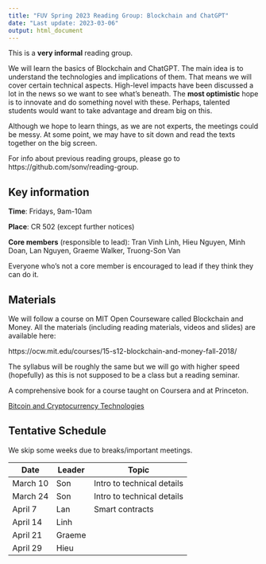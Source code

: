 ```yaml
---
title: "FUV Spring 2023 Reading Group: Blockchain and ChatGPT"
date: "Last update: 2023-03-06"
output: html_document
---
```



This is a **very informal** reading group.

We will learn the basics of Blockchain and ChatGPT.
The main idea is to understand the technologies and implications of them.
That means we will cover certain technical aspects.
High-level impacts have been discussed a lot in the news so we want to see what's
beneath.
The **most optimistic** hope is to innovate and do something novel with these.
Perhaps, talented students would want to take advantage and dream big on this.

Although we hope to learn things, as we are not experts, the meetings could be
messy. At some point, we may have to sit down and read the texts together on the big screen.

For info about previous reading groups, please go to https://github.com/sonv/reading-group.

## Key information

**Time**: Fridays, 9am-10am

**Place**: CR 502 (except further notices)

**Core members** (responsible to lead):  Tran Vinh Linh, Hieu Nguyen, Minh Doan, Lan Nguyen, Graeme Walker, Truong-Son Van

Everyone who's not a core member is encouraged to lead if they think they can 
do it.


## Materials

We will follow a course on MIT Open Courseware called Blockchain and Money.
All the materials (including reading materials, videos and slides) are available here:

https://ocw.mit.edu/courses/15-s12-blockchain-and-money-fall-2018/

The syllabus will be roughly the same but we will go with higher speed (hopefully)
as this is not supposed to be a class but a reading seminar.

A comprehensive book for a course taught on Coursera and at Princeton.

[Bitcoin and Cryptocurrency Technologies](https://bitcoinbook.cs.princeton.edu/)

## Tentative Schedule

We skip some weeks due to breaks/important meetings.

| Date     | Leader | Topic                      |
| -------- | ------ | -------------------------- |
| March 10 | Son    | Intro to technical details |
| March 24 | Son    | Intro to technical details |
| April 7  | Lan    | Smart contracts            |
| April 14 | Linh   |                            |
| April 21 | Graeme |                            |
| April 29 | Hieu   |                            |
